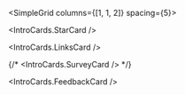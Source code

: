 
<Meta title="Oversikt" />

<Banner>

<Box>

<IntroCardGrid>

<IntroButton
  icon="grid_on"
  href="/?path=/docs/komponentoversikt--docs"
  title="Komponenter"
  description="Et bibliotek med komponenter, forhåndsvisninger, kildekode og retningslinjer for bruk."
/>

<IntroButton
  icon="palette"
  href="/?path=/docs/designfundament-farger--docs"
  title="Tokens"
  description="Alt av farger, størrelser og andre tokens som brukes i designsystemet."
/>

<IntroButton
  icon="insert_emoticon"
  href="/?path=/docs/media-ikoner--docs"
  title="Ikoner"
  description="En oversikt over ikonbiblioteket som Kartverket bruker."
/>

</IntroCardGrid>

<IntroCardGrid>

<IntroButton
  icon="grid_on"
  href="https://www.kartverket.no/om-kartverket/kartverkets-identitet"
  title="Visuell identitet"
  isExternal
  description="Bli kjent med Kartverket sin merkevare. Veiledning og retningslinjer til deg som skal ta identiteten i bruk."
/>

<IntroButton
  icon="palette"
  href="/?path=/docs/for-utviklere-kom-i-gang--docs"
  title="For utviklere"
  description="Kom i gang som utvikler som skal ta i bruk designsystemet."
/>

<IntroButton
  icon="insert_emoticon"
  href="/?path=/docs/for-designere-kom-i-gang--docs"
  title="For designere"
  description="Kom i gang som designer som skal ta i bruk designsystemet."
/>

</IntroCardGrid>
</Box>
</Banner>

<SimpleGrid columns={[1, 1, 2]} spacing={5}>

<IntroCards.StarCard />

<IntroCards.LinksCard />

{/* <IntroCards.SurveyCard /> */}

<IntroCards.FeedbackCard />

</SimpleGrid>
